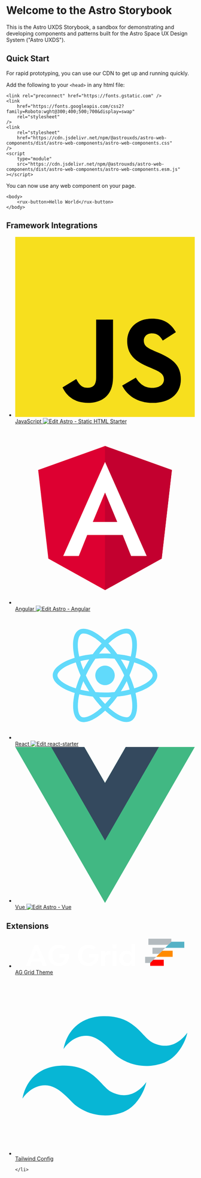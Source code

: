 
<Meta title="Astro UXDS/Start Here" />

# Welcome to the Astro Storybook

This is the Astro UXDS Storybook, a sandbox for demonstrating and developing components and patterns built for
the Astro Space UX Design System ("Astro UXDS"). 

## Quick Start

For rapid prototyping, you can use our CDN to get up and running quickly. 

Add the following to your `<head>` in any html file: 

```
<link rel="preconnect" href="https://fonts.gstatic.com" />
<link
    href="https://fonts.googleapis.com/css2?family=Roboto:wght@300;400;500;700&display=swap"
    rel="stylesheet"
/>
<link
    rel="stylesheet"
    href="https://cdn.jsdelivr.net/npm/@astrouxds/astro-web-components/dist/astro-web-components/astro-web-components.css"
/>
<script
    type="module"
    src="https://cdn.jsdelivr.net/npm/@astrouxds/astro-web-components/dist/astro-web-components/astro-web-components.esm.js"
></script>
```

You can now use any web component on your page. 

```
<body>
    <rux-button>Hello World</rux-button>
</body>
```

## Framework Integrations

<style>
    {`
  .frameworks {
    display: grid;
    grid-template-columns: repeat(1, minmax(0, 1fr));
    gap: 2rem;
    list-style: none;
  }
  @media (min-width: 1024px) {
    .frameworks {
      grid-template-columns: repeat(3, minmax(0, 1fr));
    }
  }
  .framework {
    text-align: center;
    border-radius: var(--radius-base);
    border: 1px solid var(--color-background-interactive-default);
    cursor: pointer;
  }
  .framework .sbdocs {
    padding: 1rem;
    display: flex;
    flex-direction: column;
    align-items: center;
    font-size: 1.5rem;
  }
  .framework:hover {
    border-color: var(--color-background-interactive-hover);
  }
  .framework:hover .sbdocs-a {
    color: var(--color-background-interactive-hover);
  }
  .framework .sbdocs svg {
    margin-bottom: 2rem;
    width: 100px;
    height: 100px;
  }
`}
</style>

<ul class="frameworks">
    <li class="framework">
        <a href="?path=/docs/frameworks-javascript--page">
            <svg xmlns="http://www.w3.org/2000/svg" viewBox="0 0 630 630">
                <path fill="#f7df1e" d="M0 0h630v630H0z" />
                <path d="M423.2 492.19c12.69 20.72 29.2 35.95 58.4 35.95 24.53 0 40.2-12.26 40.2-29.2 0-20.3-16.1-27.49-43.1-39.3l-14.8-6.35c-42.72-18.2-71.1-41-71.1-89.2 0-44.4 33.83-78.2 86.7-78.2 37.64 0 64.7 13.1 84.2 47.4l-46.1 29.6c-10.15-18.2-21.1-25.37-38.1-25.37-17.34 0-28.33 11-28.33 25.37 0 17.76 11 24.95 36.4 35.95l14.8 6.34c50.3 21.57 78.7 43.56 78.7 93 0 53.3-41.87 82.5-98.1 82.5-54.98 0-90.5-26.2-107.88-60.54zm-209.13 5.13c9.3 16.5 17.76 30.45 38.1 30.45 19.45 0 31.72-7.61 31.72-37.2v-201.3h59.2v202.1c0 61.3-35.94 89.2-88.4 89.2-47.4 0-74.85-24.53-88.81-54.075z" />
            </svg>
            JavaScript
        </a>
        <a
            href="https://codesandbox.io/s/github/RocketCommunicationsInc/astro-starter-kits/tree/main/html"
            target="_blank"
        >
            <img
                alt="Edit Astro - Static HTML Starter"
                src="https://codesandbox.io/static/img/play-codesandbox.svg"
            />
        </a>
    </li>
    <li class="framework">
        <a href="?path=/docs/frameworks-angular--page">
            <svg xmlns="http://www.w3.org/2000/svg" viewBox="0 0 250 250">
                <path
                    fill="#dd0031"
                    d="M125 30 31.9 63.2l14.2 123.1L125 230l78.9-43.7 14.2-123.1z"
                />
                <path
                    fill="#c3002f"
                    d="M125 30v22.2-.1V230l78.9-43.7 14.2-123.1L125 30z"
                />
                <path
                    d="M125 52.1 66.8 182.6h21.7l11.7-29.2h49.4l11.7 29.2H183L125 52.1zm17 83.3h-34l17-40.9 17 40.9z"
                    fill="#fff"
                />
            </svg>
            Angular
        </a>
        <a
            href="https://codesandbox.io/s/github/RocketCommunicationsInc/astro-starter-kits/tree/main/angular?file=/src/app/app.component.html"
            target="_blank"
        >
            <img
                alt="Edit Astro - Angular"
                src="https://codesandbox.io/static/img/play-codesandbox.svg"
            />
        </a>
    </li>
    <li class="framework">
        <a href="?path=/docs/frameworks-react--page">
            <svg xmlns="http://www.w3.org/2000/svg" viewBox="0 0 841.9 595.3">
                <g fill="#61DAFB">
                    <path d="M666.3 296.5c0-32.5-40.7-63.3-103.1-82.4 14.4-63.6 8-114.2-20.2-130.4-6.5-3.8-14.1-5.6-22.4-5.6v22.3c4.6 0 8.3.9 11.4 2.6 13.6 7.8 19.5 37.5 14.9 75.7-1.1 9.4-2.9 19.3-5.1 29.4-19.6-4.8-41-8.5-63.5-10.9-13.5-18.5-27.5-35.3-41.6-50 32.6-30.3 63.2-46.9 84-46.9V78c-27.5 0-63.5 19.6-99.9 53.6-36.4-33.8-72.4-53.2-99.9-53.2v22.3c20.7 0 51.4 16.5 84 46.6-14 14.7-28 31.4-41.3 49.9-22.6 2.4-44 6.1-63.6 11-2.3-10-4-19.7-5.2-29-4.7-38.2 1.1-67.9 14.6-75.8 3-1.8 6.9-2.6 11.5-2.6V78.5c-8.4 0-16 1.8-22.6 5.6-28.1 16.2-34.4 66.7-19.9 130.1-62.2 19.2-102.7 49.9-102.7 82.3 0 32.5 40.7 63.3 103.1 82.4-14.4 63.6-8 114.2 20.2 130.4 6.5 3.8 14.1 5.6 22.5 5.6 27.5 0 63.5-19.6 99.9-53.6 36.4 33.8 72.4 53.2 99.9 53.2 8.4 0 16-1.8 22.6-5.6 28.1-16.2 34.4-66.7 19.9-130.1 62-19.1 102.5-49.9 102.5-82.3zm-130.2-66.7c-3.7 12.9-8.3 26.2-13.5 39.5-4.1-8-8.4-16-13.1-24-4.6-8-9.5-15.8-14.4-23.4 14.2 2.1 27.9 4.7 41 7.9zm-45.8 106.5c-7.8 13.5-15.8 26.3-24.1 38.2-14.9 1.3-30 2-45.2 2-15.1 0-30.2-.7-45-1.9-8.3-11.9-16.4-24.6-24.2-38-7.6-13.1-14.5-26.4-20.8-39.8 6.2-13.4 13.2-26.8 20.7-39.9 7.8-13.5 15.8-26.3 24.1-38.2 14.9-1.3 30-2 45.2-2 15.1 0 30.2.7 45 1.9 8.3 11.9 16.4 24.6 24.2 38 7.6 13.1 14.5 26.4 20.8 39.8-6.3 13.4-13.2 26.8-20.7 39.9zm32.3-13c5.4 13.4 10 26.8 13.8 39.8-13.1 3.2-26.9 5.9-41.2 8 4.9-7.7 9.8-15.6 14.4-23.7 4.6-8 8.9-16.1 13-24.1zM421.2 430c-9.3-9.6-18.6-20.3-27.8-32 9 .4 18.2.7 27.5.7 9.4 0 18.7-.2 27.8-.7-9 11.7-18.3 22.4-27.5 32zm-74.4-58.9c-14.2-2.1-27.9-4.7-41-7.9 3.7-12.9 8.3-26.2 13.5-39.5 4.1 8 8.4 16 13.1 24 4.7 8 9.5 15.8 14.4 23.4zM420.7 163c9.3 9.6 18.6 20.3 27.8 32-9-.4-18.2-.7-27.5-.7-9.4 0-18.7.2-27.8.7 9-11.7 18.3-22.4 27.5-32zm-74 58.9c-4.9 7.7-9.8 15.6-14.4 23.7-4.6 8-8.9 16-13 24-5.4-13.4-10-26.8-13.8-39.8 13.1-3.1 26.9-5.8 41.2-7.9zm-90.5 125.2c-35.4-15.1-58.3-34.9-58.3-50.6 0-15.7 22.9-35.6 58.3-50.6 8.6-3.7 18-7 27.7-10.1 5.7 19.6 13.2 40 22.5 60.9-9.2 20.8-16.6 41.1-22.2 60.6-9.9-3.1-19.3-6.5-28-10.2zM310 490c-13.6-7.8-19.5-37.5-14.9-75.7 1.1-9.4 2.9-19.3 5.1-29.4 19.6 4.8 41 8.5 63.5 10.9 13.5 18.5 27.5 35.3 41.6 50-32.6 30.3-63.2 46.9-84 46.9-4.5-.1-8.3-1-11.3-2.7zm237.2-76.2c4.7 38.2-1.1 67.9-14.6 75.8-3 1.8-6.9 2.6-11.5 2.6-20.7 0-51.4-16.5-84-46.6 14-14.7 28-31.4 41.3-49.9 22.6-2.4 44-6.1 63.6-11 2.3 10.1 4.1 19.8 5.2 29.1zm38.5-66.7c-8.6 3.7-18 7-27.7 10.1-5.7-19.6-13.2-40-22.5-60.9 9.2-20.8 16.6-41.1 22.2-60.6 9.9 3.1 19.3 6.5 28.1 10.2 35.4 15.1 58.3 34.9 58.3 50.6-.1 15.7-23 35.6-58.4 50.6zM320.8 78.4z" />
                    <circle cx="420.9" cy="296.5" r="45.7" />
                    <path d="M520.5 78.1z" />
                </g>
            </svg>
            React
        </a>
        <a
            target="_blank"
            href="https://codesandbox.io/s/github/RocketCommunicationsInc/astro-starter-kits/tree/main/react?fontsize=14&hidenavigation=1&theme=dark"
        >
            <img
                alt="Edit react-starter"
                src="https://codesandbox.io/static/img/play-codesandbox.svg"
            />
        </a>
    </li>
    <li class="framework">
        <a href="?path=/docs/frameworks-vue--page">
            <svg viewBox="0 0 261.76 226.69" xmlns="http://www.w3.org/2000/svg">
                <path
                    d="m161.096.001-30.224 52.35L100.647.002H-.005L130.872 226.69 261.749 0z"
                    fill="#41b883"
                />
                <path
                    d="m161.096.001-30.224 52.35L100.647.002H52.346l78.526 136.01L209.398.001z"
                    fill="#34495e"
                />
            </svg>
            Vue
        </a>
        <a
            target="_blank"
            href="https://codesandbox.io/s/github/RocketCommunicationsInc/astro-starter-kits/tree/main/vue"
        >
            <img
                alt="Edit Astro - Vue"
                src="https://codesandbox.io/static/img/play-codesandbox.svg"
            />
        </a>
    </li>
</ul>


## Extensions 

<ul class="frameworks">
    <li class="framework">
        <a href="?path=/docs/themes-ag-grid--ag-grid">
            <svg viewBox="0 0 235 40" xmlns="http://www.w3.org/2000/svg" fillRule="evenodd" clipRule="evenodd" strokeLinejoin="round" strokeMiterlimit="2">
                <path d="M205.993 25.658v-7.946h-13.541l-7.947 7.946h21.488Z" fill="#ff8b00" fillRule="nonzero"/>
                <path d="M221.25 5.95h-16.974l-8.01 7.947h24.984V5.951Z" fill="#55b2c6" fillRule="nonzero"/>
                <path d="m176.622 33.605 4.07-4.069h13.73v7.947h-17.8v-3.878Z" fill="red" fillRule="nonzero"/>
                <path d="M179.61 21.78h8.773l8.01-7.946H179.61v7.946ZM170.01 33.605h6.612l7.883-7.947h-14.494v7.947ZM204.276 5.95l-4.068 4.07H174.27V2.072h30.006V5.95Z" fill="#b4bbbf" fillRule="nonzero"/>
                <path d="M33.84 32.206H21.378l-2.162 5.34H13.75l11.507-26.954h4.768L41.53 37.546h-5.53l-2.162-5.34Zm-1.717-4.26L27.609 16.95l-4.514 10.998h9.028ZM117.437 20.509c1.589-2.352 5.594-2.607 7.247-2.607v4.578c-2.034 0-4.069.063-5.277.953-1.207.89-1.843 2.098-1.843 3.56v10.553h-4.959V17.902h4.768l.064 2.607Z" fill="#fff" fillRule="nonzero"/>
                <path fill="#fff" d="M127.418 17.902h4.958v19.644h-4.958zM127.418 9.13h4.958v5.848h-4.958z"/>
                <path d="M156.979 9.13v28.416h-4.768l-.127-2.988a8.31 8.31 0 0 1-2.67 2.48c-1.081.572-2.416.89-3.942.89-1.335 0-2.606-.255-3.687-.7-1.144-.508-2.162-1.144-2.988-2.034a9.573 9.573 0 0 1-1.97-3.179c-.51-1.207-.7-2.606-.7-4.132 0-1.525.254-2.924.7-4.196.508-1.271 1.144-2.352 1.97-3.242.826-.89 1.844-1.589 2.988-2.098 1.144-.508 2.352-.762 3.687-.762 1.526 0 2.797.254 3.878.826 1.08.572 1.97 1.335 2.67 2.416V9.193h4.959v-.064Zm-10.426 24.538c1.653 0 2.924-.572 3.941-1.653 1.017-1.08 1.526-2.542 1.526-4.322 0-1.78-.509-3.18-1.526-4.323-1.017-1.081-2.288-1.653-3.941-1.653-1.59 0-2.925.572-3.878 1.653-1.017 1.08-1.526 2.543-1.526 4.323 0 1.78.509 3.178 1.526 4.259 1.017 1.144 2.288 1.716 3.878 1.716M70.202 22.352H57.933v4.26h6.993c-.19 2.161-1.017 3.814-2.416 5.15-1.398 1.27-3.178 1.906-5.467 1.906-1.271 0-2.48-.254-3.497-.699a7.025 7.025 0 0 1-2.733-1.97c-.763-.827-1.335-1.844-1.78-3.052-.445-1.208-.636-2.48-.636-3.942 0-1.462.19-2.733.636-3.941.381-1.208 1.017-2.162 1.78-3.052.763-.826 1.653-1.462 2.733-1.97a9.115 9.115 0 0 1 3.56-.7c2.67 0 4.705.636 6.103 1.908l3.306-3.306c-2.48-1.907-5.658-2.925-9.408-2.925-2.098 0-4.006.318-5.722 1.018-1.716.699-3.179 1.589-4.386 2.797A12.074 12.074 0 0 0 44.2 18.22c-.635 1.717-.953 3.624-.953 5.658 0 2.035.318 3.942 1.017 5.658.7 1.717 1.59 3.179 2.797 4.387a12.074 12.074 0 0 0 4.387 2.797c1.716.7 3.623 1.017 5.658 1.017 2.034 0 3.877-.318 5.53-1.017 1.653-.7 3.052-1.59 4.196-2.797 1.144-1.208 2.034-2.67 2.67-4.387.636-1.716.954-3.623.954-5.658v-.826c-.191-.127-.255-.445-.255-.7M108.982 22.352h-12.27v4.26h6.993c-.19 2.161-1.017 3.814-2.416 5.15-1.398 1.27-3.178 1.906-5.467 1.906-1.271 0-2.48-.254-3.496-.699a7.025 7.025 0 0 1-2.734-1.97c-.763-.827-1.335-1.844-1.78-3.052-.445-1.208-.636-2.48-.636-3.942 0-1.462.191-2.733.636-3.941.381-1.208 1.017-2.162 1.78-3.052.763-.826 1.653-1.462 2.734-1.97a9.115 9.115 0 0 1 3.56-.7c2.67 0 4.704.636 6.103 1.908l3.305-3.306c-2.479-1.907-5.658-2.925-9.408-2.925-2.098 0-4.005.318-5.722 1.018-1.716.699-3.178 1.589-4.386 2.797a12.074 12.074 0 0 0-2.798 4.386c-.635 1.717-.953 3.624-.953 5.658 0 2.035.318 3.942 1.017 5.658.7 1.717 1.59 3.179 2.797 4.387a12.074 12.074 0 0 0 4.387 2.797c1.716.7 3.623 1.017 5.658 1.017 2.034 0 3.878-.318 5.53-1.017 1.653-.7 3.052-1.59 4.196-2.797 1.145-1.208 2.035-2.67 2.67-4.387.636-1.716.954-3.623.954-5.658v-.826c-.19-.127-.254-.445-.254-.7" fill="#fff" fillRule="nonzero"/>
            </svg> 
            AG Grid Theme
        </a>
    </li>
    <li class="framework">
        <a href="?path=/docs/themes-tailwind--page">
            <svg width="1000" height="1000" viewBox="0 0 1000 1000" fill="none" xmlns="http://www.w3.org/2000/svg">
                <path d="M489.5 226.499C328 231.632 280 346.999 269 409.499C283.333 386.332 328.5 335.5 395 335.5C472.5 335.5 531.5 422 567.5 449C611.237 481.803 699.123 525.115 814.5 490C906.5 462 949.167 364.332 958.5 317.999C914 378.499 846.5 414.838 763 371.999C705.5 342.499 662.5 221 489.5 226.499Z" fill="#07B6D5"/>
                <path d="M261 500.999C99.5 506.132 51.5 621.499 40.5 683.999C54.8333 660.832 100 610 166.5 610C244 610 303 696.5 339 723.5C382.737 756.303 470.623 799.615 586 764.5C678 736.5 720.667 638.832 730 592.499C685.5 652.999 618 689.338 534.5 646.499C477 616.999 434 495.5 261 500.999Z" fill="#07B6D5"/>
            </svg>
            Tailwind Config
        </a>
        
    </li>
    
    
</ul>
